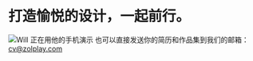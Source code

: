 
# 打造愉悦的设计，一起前行。

<Image src={demo} alt='Will 正在用他的手机演示' />

<OpenRolesHeader label='开放岗位' count={2} />

<RolesList>
  <RoleCard
    href='product-designer'
    index={1}
    title='产品设计师'
    description='打造精致的产品体验：UI、交互流程，以及可扩展的设计系统。'
    tags={['远程 / 深圳', '设计', '全职 / 兼职']}
  />
  <RoleCard
    href='brand-designer'
    index={2}
    title='品牌设计师'
    description='塑造清晰的品牌体系：字体、版式、系统与活动物料。'
    tags={['远程 / 深圳', '设计', '全职 / 兼职']}
  />
</RolesList>

<CareersEmailNote>
  也可以直接发送你的简历和作品集到我们的邮箱：<a href='mailto:cv@zolplay.com'>cv@zolplay.com</a>
</CareersEmailNote>
